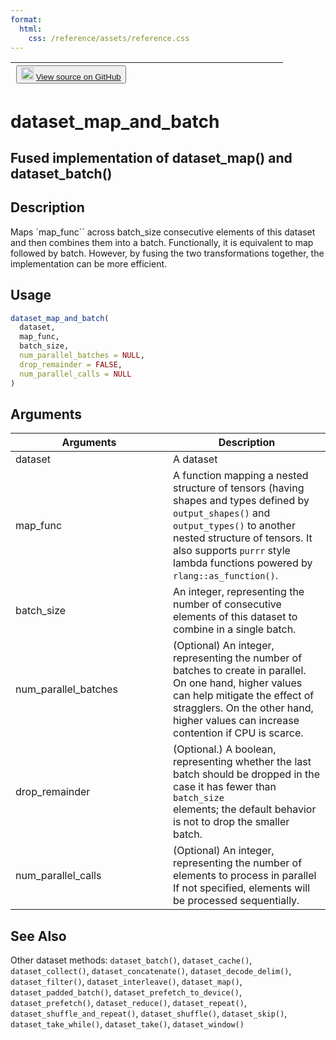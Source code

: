 ```yaml
---
format:
  html:
    css: /reference/assets/reference.css
---
```


| <button class="button"> ![](/reference/assets/GitHub-Mark-32px.png){width="20"} [View source on GitHub](https://github.com/rstudio/tfdatasets//blob/main/R/dataset_methods.R#L363) </button> |
|:------------------------------:|:--------------------------------------:|

# dataset_map_and_batch

## Fused implementation of dataset_map() and dataset_batch()

## Description
Maps `map_func`` across batch_size consecutive elements of this dataset and then combines them into a batch. Functionally, it is equivalent to map followed by batch. However, by fusing the two transformations together, the implementation can be more efficient. 


## Usage
```r
dataset_map_and_batch( 
  dataset, 
  map_func, 
  batch_size, 
  num_parallel_batches = NULL, 
  drop_remainder = FALSE, 
  num_parallel_calls = NULL 
) 
```

## Arguments
|Arguments|Description|
|---|---|
| dataset | A dataset |
| map_func | A function mapping a nested structure of tensors (having shapes and types defined by `output_shapes()` and `output_types()` to another nested structure of tensors. It also supports `purrr` style lambda functions powered by `rlang::as_function()`. |
| batch_size | An integer, representing the number of consecutive elements of this dataset to combine in a single batch. |
| num_parallel_batches | (Optional) An integer, representing the number of batches to create in parallel. On one hand, higher values can help mitigate the effect of stragglers. On the other hand, higher values can increase contention if CPU is scarce. |
| drop_remainder | (Optional.) A boolean, representing whether the last batch should be dropped in the case it has fewer than `batch_size`<br>elements; the default behavior is not to drop the smaller batch. |
| num_parallel_calls | (Optional) An integer, representing the number of elements to process in parallel If not specified, elements will be processed sequentially. |






## See Also
Other dataset methods:  `dataset_batch()`, `dataset_cache()`, `dataset_collect()`, `dataset_concatenate()`, `dataset_decode_delim()`, `dataset_filter()`, `dataset_interleave()`, `dataset_map()`, `dataset_padded_batch()`, `dataset_prefetch_to_device()`, `dataset_prefetch()`, `dataset_reduce()`, `dataset_repeat()`, `dataset_shuffle_and_repeat()`, `dataset_shuffle()`, `dataset_skip()`, `dataset_take_while()`, `dataset_take()`, `dataset_window()`

